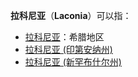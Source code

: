 {{disambig|Cat=四字地名消歧义}}
'''拉科尼亚'''（'''Laconia'''）可以指：
*[[拉科尼亚|拉科尼亚]]：希腊地区
*[[拉科尼亚_(印第安纳州)|拉科尼亚 (印第安纳州)]]
*[[拉科尼亚_(新罕布什尔州)|拉科尼亚 (新罕布什尔州)]]